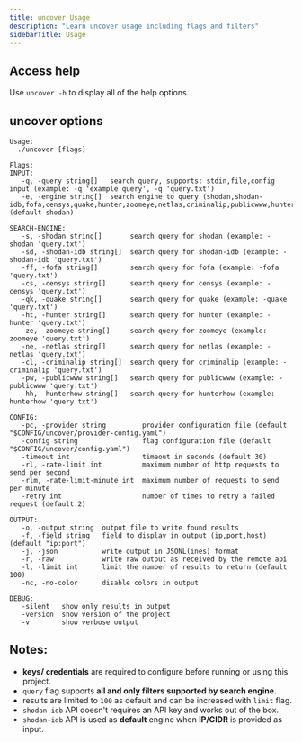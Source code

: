 ```yaml
---
title: uncover Usage
description: "Learn uncover usage including flags and filters"
sidebarTitle: Usage
---
```


## Access help

Use `uncover -h` to display all of the help options.

## uncover options

```console
Usage:
  ./uncover [flags]

Flags:
INPUT:
   -q, -query string[]   search query, supports: stdin,file,config input (example: -q 'example query', -q 'query.txt')
   -e, -engine string[]  search engine to query (shodan,shodan-idb,fofa,censys,quake,hunter,zoomeye,netlas,criminalip,publicwww,hunterhow) (default shodan)

SEARCH-ENGINE:
   -s, -shodan string[]       search query for shodan (example: -shodan 'query.txt')
   -sd, -shodan-idb string[]  search query for shodan-idb (example: -shodan-idb 'query.txt')
   -ff, -fofa string[]        search query for fofa (example: -fofa 'query.txt')
   -cs, -censys string[]      search query for censys (example: -censys 'query.txt')
   -qk, -quake string[]       search query for quake (example: -quake 'query.txt')
   -ht, -hunter string[]      search query for hunter (example: -hunter 'query.txt')
   -ze, -zoomeye string[]     search query for zoomeye (example: -zoomeye 'query.txt')
   -ne, -netlas string[]      search query for netlas (example: -netlas 'query.txt')
   -cl, -criminalip string[]  search query for criminalip (example: -criminalip 'query.txt')
   -pw, -publicwww string[]   search query for publicwww (example: -publicwww 'query.txt')
   -hh, -hunterhow string[]   search query for hunterhow (example: -hunterhow 'query.txt')

CONFIG:
   -pc, -provider string         provider configuration file (default "$CONFIG/uncover/provider-config.yaml")
   -config string                flag configuration file (default "$CONFIG/uncover/config.yaml")
   -timeout int                  timeout in seconds (default 30)
   -rl, -rate-limit int          maximum number of http requests to send per second
   -rlm, -rate-limit-minute int  maximum number of requests to send per minute
   -retry int                    number of times to retry a failed request (default 2)

OUTPUT:
   -o, -output string  output file to write found results
   -f, -field string   field to display in output (ip,port,host) (default "ip:port")
   -j, -json           write output in JSONL(ines) format
   -r, -raw            write raw output as received by the remote api
   -l, -limit int      limit the number of results to return (default 100)
   -nc, -no-color      disable colors in output

DEBUG:
   -silent   show only results in output
   -version  show version of the project
   -v        show verbose output
```

## Notes:

-  **keys/ credentials** are required to configure before running or using this project.
- `query` flag supports **all and only filters supported by search engine.**
- results are limited to `100` as default and can be increased with `limit` flag.
- `shodan-idb` API doesn't requires an API key and works out of the box.
- `shodan-idb` API is used as **default** engine when **IP/CIDR** is provided as input.